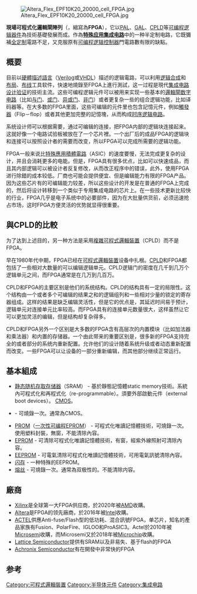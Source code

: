 {{NoteTA
| G1 = Electronic
| G2 = IT
| 1  = zh-cn:现场可编程逻辑门阵列; zh-tw:現場可程式化邏輯閘陣列
}}
[[File:Altera_Flex_EPF10K20_20000_cell_FPGA.jpg|thumb]]

'''現場可程式化邏輯閘陣列'''（{{lang-en|'''Field Programmable Gate Array'''}}，縮寫為'''FPGA'''），它以[[可程式陣列邏輯|PAL]]、[[通用阵列逻辑|GAL]]、[[複雜可程式邏輯裝置|CPLD]]等[[可编程逻辑器件|可编程逻辑器件]]為技術基礎發展而成。作為'''[[特殊應用積體電路|特殊应用集成电路]]'''中的一种半定制电路，它既彌補[[全定制|全定制]]電路不足，又克服原有[[可编程逻辑控制器|可编程逻辑控制器]]門電路數有限的缺點。

== 概要 ==
目前以[[硬體描述語言|硬體描述語言]]（[[Verilog|Verilog]]或[[VHDL|VHDL]]）描述的逻辑電路，可以利用[[逻辑合成|逻辑合成]]和[[布局_(集成电路)|布局]]、[[布线_(集成电路)|布线]]工具软件，快速地燒錄至FPGA上進行測試，这一过程是現代[[集成电路设计|集成电路设计验证]]的技術主流。这些可编程逻辑元件可以被用来实现一些基本的[[邏輯閘|邏輯閘]][[数字电路|数字电路]]（比如[[与门|与门]]、[[或门|或门]]、[[异或门|异或门]]、[[反相器|非门]]）或者更复杂一些的组合逻辑功能，比如译码器等。在大多数的FPGA里面，这些可编辑的元件里也包含記憶元件，例如[[觸發器|觸發器]]（Flip－flop）或者其他更加完整的記憶塊，从而构成[[时序逻辑电路|时序逻辑电路]]。

系统设计师可以根据需要，通过可编辑的连接，把FPGA内部的逻辑块连接起来。这就好像一个电路试验板被放在了一个芯片裡。一个出厂后的成品FPGA的逻辑块和连接可以按照设计者的需要而改变，所以FPGA可以完成所需要的逻辑功能。

FPGA一般来说比[[特殊應用積體電路|特殊應用積體電路]]（ASIC）的速度要慢，无法完成更复杂的设计，并且会消耗更多的电能。但是，FPGA具有很多优点，比如可以快速成品，而且其内部逻辑可以被设计者反复修改，从而改正程序中的错误，此外，使用FPGA进行除錯的成本较低。厂商也可能会提供便宜、但是编辑能力有限的FPGA产品。因为这些芯片有的可编辑能力较差，所以这些设计的开发是在普通的FPGA上完成的，然后将设计转移到一个类似于专用集成电路的芯片上。在一些技术更新比较快的行业，FPGA几乎是电子系统中的必要部件，因为在大批量供货前，必须迅速抢占市场，这时FPGA方便灵活的优势就显得很重要。

== 與CPLD的比較 ==
为了达到上述目的，另一种方法是采用[[複雜可程式邏輯裝置|複雜可程式邏輯裝置]]（CPLD）而不是FPGA。

早在1980年代中期，FPGA已经在[[可程式邏輯裝置|可程式邏輯裝置]]设备中扎根。[[CPLD|CPLD]]和FPGA都包括了一些相对大数量的可以编辑逻辑单元。CPLD逻辑门的密度在几千到几万个逻辑单元之间，而FPGA通常是在几万到几百万。

CPLD和FPGA的主要区别是他们的系统结构。CPLD的结构具有一定的局限性。这个结构由一个或者多个可编辑的结果之和的逻辑组列和一些相对少量的锁定的寄存器组成。这样的结果是缺乏编辑灵活性，但是它的优点是，其延迟时间易于预计，逻辑单元对连接单元比率较高。而FPGA具有的连接单元数量很大，这样虽然让它可以更加灵活的编辑，但是结构却复杂得多。

CPLD和FPGA另外一个区别是大多数的FPGA含有高层次的内置模块（比如加法器和乘法器）和内置的存储器。一个由此带来的重要区别是，很多新的FPGA支持完全的或者部分的系统内重新配置。允许他们的设计随着系统升级或者动态重新配置而改变。一些FPGA可以让设备的一部分重新编辑，而其他部分继续正常运行。

== 基本組成 ==
* [[静态随机存取存储器|静态随机存取存储器]]（SRAM） - 基於靜態記憶體static memory技術。系統內可程式化和再程式化（re-programmable）。須要外部啟動元件（external boot devices）。 [[CMOS|CMOS]]。
* {{link-en|反熔丝|antifuse}} - 可燒錄一次。通常為CMOS。
* [[PROM|PROM]]（[[EPROM#OTP_EPROM|一次性可编程EPROM]]） - 可程式化唯讀記憶體技術，可燒錄一次。使用塑料封裝，無窗，不能清除內容。
* [[EPROM|EPROM]] - 可清除可程式化唯讀記憶體技術，有窗，經紫外線照射可清除內容。
* [[EEPROM|EEPROM]] - 可電氣清除可程式化唯讀記憶體技術，可用電氣訊號清除內容。
* [[闪存|闪存]] - 一种特殊的EEPROM。
* [[保險絲|熔丝]] - 可燒錄一次。通常為双极性的。不能清除内容。

== 廠商 ==
* [[Xilinx|Xilinx]]是全球第一大FPGA供应商，於2020年被[[AMD|AMD]]收購。
* [[Altera|Altera]]是FPGA的领先廠商，於2016年被[[Intel|Intel]]收購。
* [[ACTEL|ACTEL]]供應Anti-fuse/Flash型的低功耗、混合訊號FPGA，单芯片，知名的產品家族有Fusion、PolarFire、IGLOO和ProASIC3。Actel於2010年被[[Microsemi|Microsemi]]收購，而Microsemi又於2018年被[[Microchip|Microchip]]收購。
* [[Lattice_Semiconductor|Lattice Semiconductor]]提供有SRAM以及非易失、基于flash的FPGA
* [[Achronix_Semiconductor|Achronix Semiconductor]]有在開發中非常快的FPGA

== 参考 ==

{{Electronic components}}
{{半導體封裝}}
{{数字电路}}
{{CPU technologies}}
{{可编程逻辑设备}}
{{硬件加速}}
{{Authority control}}

[[Category:可程式邏輯裝置|Category:可程式邏輯裝置]]
[[Category:半导体元件|Category:半导体元件]]
[[Category:集成电路|Category:集成电路]]